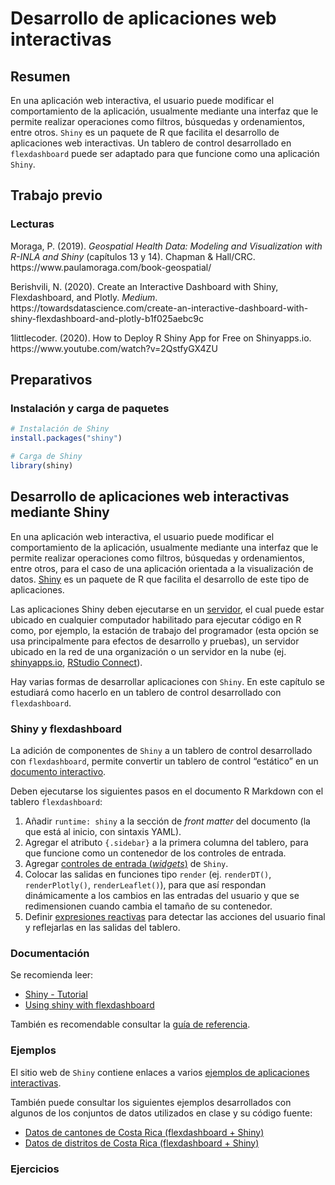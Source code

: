 # Desarrollo de aplicaciones web interactivas

## Resumen
En una aplicación web interactiva, el usuario puede modificar el comportamiento de la aplicación, usualmente mediante una interfaz que le permite realizar operaciones como filtros, búsquedas y ordenamientos, entre otros. `Shiny` es un paquete de R que facilita el desarrollo de aplicaciones web interactivas. Un tablero de control desarrollado en `flexdashboard` puede ser adaptado para que funcione como una aplicación `Shiny`.

## Trabajo previo

### Lecturas
Moraga, P. (2019). *Geospatial Health Data: Modeling and Visualization with R-INLA and Shiny* (capítulos 13 y 14). Chapman & Hall/CRC. https://www.paulamoraga.com/book-geospatial/

Berishvili, N. (2020). Create an Interactive Dashboard with Shiny, Flexdashboard, and Plotly. *Medium*. https://towardsdatascience.com/create-an-interactive-dashboard-with-shiny-flexdashboard-and-plotly-b1f025aebc9c

1littlecoder. (2020). How to Deploy R Shiny App for Free on Shinyapps.io. https://www.youtube.com/watch?v=2QstfyGX4ZU

## Preparativos

### Instalación y carga de paquetes

```r
# Instalación de Shiny
install.packages("shiny")
```

```r
# Carga de Shiny
library(shiny)
```

## Desarrollo de aplicaciones web interactivas mediante Shiny
En una aplicación web interactiva, el usuario puede modificar el comportamiento de la aplicación, usualmente mediante una interfaz que le permite realizar operaciones como filtros, búsquedas y ordenamientos, entre otros, para el caso de una aplicación orientada a la visualización de datos. [Shiny](https://shiny.rstudio.com/) es un paquete de R que facilita el desarrollo de este tipo de aplicaciones.

Las aplicaciones Shiny deben ejecutarse en un [servidor](https://www.rstudio.com/products/shiny/shiny-server/), el cual puede estar ubicado en cualquier computador habilitado para ejecutar código en R como, por ejemplo, la estación de trabajo del programador (esta opción se usa principalmente para efectos de desarrollo y pruebas), un servidor ubicado en la red de una organización o un servidor en la nube (ej. [shinyapps.io](https://www.shinyapps.io/), [RStudio Connect](https://www.rstudio.com/products/connect/)).

Hay varias formas de desarrollar aplicaciones con `Shiny`. En este capítulo se estudiará como hacerlo en un tablero de control desarrollado con `flexdashboard`.

### Shiny y flexdashboard
La adición de componentes de `Shiny` a un tablero de control desarrollado con `flexdashboard`, permite convertir un tablero de control "estático" en un [documento interactivo](https://rmarkdown.rstudio.com/authoring_shiny.html). 

Deben ejecutarse los siguientes pasos en el documento R Markdown con el tablero `flexdashboard`:

1. Añadir `runtime: shiny` a la sección de *front matter* del documento (la que está al inicio, con sintaxis YAML).
2. Agregar el atributo `{.sidebar}` a la primera columna del tablero, para que funcione como un contenedor de los controles de entrada.
3. Agregar [controles de entrada (*widgets*)](https://shiny.rstudio.com/gallery/widget-gallery.html) de `Shiny`.
4. Colocar las salidas en funciones tipo `render` (ej. `renderDT()`, `renderPlotly()`, `renderLeaflet()`), para que así respondan dinámicamente a los cambios en las entradas del usuario y que se redimensionen cuando cambia el tamaño de su contenedor.
5. Definir [expresiones reactivas](https://shiny.rstudio.com/tutorial/written-tutorial/lesson6/) para detectar las acciones del usuario final y reflejarlas en las salidas del tablero.

### Documentación
Se recomienda leer:

- [Shiny - Tutorial](https://shiny.rstudio.com/tutorial/)
- [Using shiny with flexdashboard](https://rstudio.github.io/flexdashboard/articles/shiny.html)

También es recomendable consultar la [guía de referencia](https://shiny.rstudio.com/reference/shiny/).

### Ejemplos
El sitio web de `Shiny` contiene enlaces a varios [ejemplos de aplicaciones interactivas](https://shiny.rstudio.com/gallery/).

También puede consultar los siguientes ejemplos desarrollados con algunos de los conjuntos de datos utilizados en clase y su código fuente:

- [Datos de cantones de Costa Rica (flexdashboard + Shiny)](https://github.com/gf0604-procesamientodatosgeograficos/2022-i-cantones-flexdashboard-shiny)
- [Datos de distritos de Costa Rica (flexdashboard + Shiny)](https://github.com/gf0604-procesamientodatosgeograficos/2022-i-distritos-flexdashboard-shiny)

### Ejercicios

